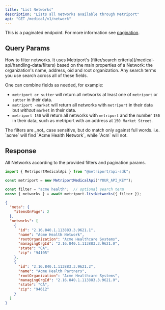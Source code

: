 ```yaml
---
title: "List Networks"
description: "Lists all networks available through Metriport"
api: "GET /medical/v1/network"
---
```


This is a paginated endpoint. For more information see [pagination](/medical-api/handling-data/pagination).

## Query Params

<ParamField query="filters" type="string" Optional>
  How to filter networks. It uses Metriport's [filter/search criteria](/medical-api/handling-data/filters)
  based on the main properties of a Network: the organization's name, address, oid and root organization. Any search terms you use search across all of these fields.

One can combine fields as needed, for example:

- `metriport or sutter` will return all networks at least one of `metriport` or `sutter` in their data.
- `metriport -market` will return all networks with `metriport` in their data but _without_ `market` in their data.
- `metriport 150` will return all networks with `metriport` and the number `150` in their data, such as metriport with an address at `150 Market Street`.

</ParamField>
<Tip>
  The filters are _not_ case sensitive, but do match only against full words. i.e.
  `acme` will find `Acme Health Network`, while `Acm` will not.
</Tip>

## Response

All Networks according to the provided filters and pagination params.

<ResponseField name="networks" type="Network[]">
  <Expandable title="Network properties">
    <Snippet file="network-response.mdx" />
  </Expandable>
</ResponseField>

<ResponseExample>

```javascript Metriport SDK
import { MetriportMedicalApi } from "@metriport/api-sdk";

const metriport = new MetriportMedicalApi("YOUR_API_KEY");

const filter = "acme health";  // optional search term
const { networks } = await metriport.listNetworks({ filter });
```

</ResponseExample>

```json
{
  "meta": {
    "itemsOnPage": 2
  },
  "networks": [
    {
      "id": "2.16.840.1.113883.3.9621.1",
      "name": "Acme Health Network",
      "rootOrganization": "Acme Healthcare Systems",
      "managingOrgId": "2.16.840.1.113883.3.9621.0",
      "state": "CA",
      "zip": "94105"
    },
    {
      "id": "2.16.840.1.113883.3.9621.2",
      "name": "Acme Health Partners",
      "rootOrganization": "Acme Healthcare Systems",
      "managingOrgId": "2.16.840.1.113883.3.9621.0",
      "state": "CA",
      "zip": "94612"
    }
  ]
}
```
